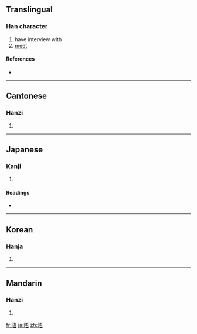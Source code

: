 ==Translingual==

===Han character===
{{Han char|rn=72|rad=日|as=07|sn=11|four=6106<sub>1</sub>|canj=日一一口 (AMMR)}}

# have interview with
# [[meet]]

====References====
* {{Han ref|kx=0496.060|dkj=13956|dj=0862.110|hdz=21511.070|uh=6664|ud=26212|bh=B1E0|bd=45536}}

----

==Cantonese==

===Hanzi===
{{yue-hanzi|jyut=|y=ng6}}

# {{defn|Cantonese|sort=日07}}

----

==Japanese==

===Kanji===
{{ja-kanji|grade=|rs=日07}}

# {{defn|Japanese|sort=日07}}

====Readings====
* {{ja-readings|on=[[ご]] (go)|kun=[[あきらか]] (akiraka)}}

----

==Korean==

===Hanja===
{{ko-hanja|hangeul=오|eumhun=|rv=o|mr=o|y=o}}

# {{defn|Korean|sort=日07}}

----

==Mandarin==

===Hanzi===
{{cmn-hanzi|pin=[[wù]] ([[wu4]]), [[yǐng]] ([[ying3]])|wg=wu<sup>4</sup>, ying<sup>3</sup>}}

# {{defn|Mandarin|sort=日07}}

[[fr:晤]]
[[ja:晤]]
[[zh:晤]]